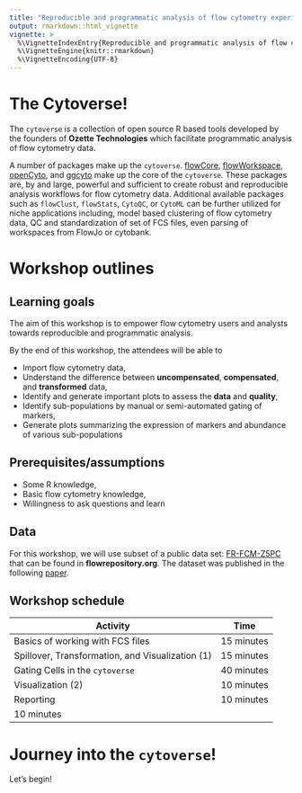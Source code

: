 ```yaml
---
title: "Reproducible and programmatic analysis of flow cytometry experiments with the cytoverse"
output: rmarkdown::html_vignette
vignette: >
  %\VignetteIndexEntry{Reproducible and programmatic analysis of flow cytometry experiments with the cytoverse}
  %\VignetteEngine{knitr::rmarkdown}
  %\VignetteEncoding{UTF-8}
---
```


# The Cytoverse!

The `cytoverse` is a collection of open source R based tools developed by the founders of **Ozette Technologies** which facilitate programmatic analysis of flow cytometry data.

A number of packages make up the `cytoverse`. [flowCore](https://bioconductor.org/packages/release/bioc/html/flowCore.html), [flowWorkspace](https://www.bioconductor.org/packages/release/bioc/html/flowWorkspace.html), [openCyto](https://bioconductor.org/packages/release/bioc/html/openCyto.html), and [ggcyto](https://www.bioconductor.org/packages/release/bioc/html/ggcyto.html) make up the core of the `cytoverse`. These packages are, by and large, powerful and sufficient to create robust and reproducible analysis workflows for flow cytometry data. Additional available packages such as `flowClust`, `flowStats`, `CytoQC`, or `CytoML` can be further utilized for niche applications including, model based clustering of flow cytometry data, QC and standardization of set of FCS files, even parsing of workspaces from FlowJo or cytobank.

# Workshop outlines

## Learning goals

The aim of this workshop is to empower flow cytometry users and analysts towards reproducible and programmatic analysis.

By the end of this workshop, the attendees will be able to

-   Import flow cytometry data,
-   Understand the difference between **uncompensated**, **compensated**, and **transformed** data,
-   Identify and generate important plots to assess the **data** and  **quality**,
-   Identify sub-populations by manual or semi-automated gating of markers,
-   Generate plots summarizing the expression of markers and abundance of various sub-populations

## Prerequisites/assumptions

-   Some R knowledge,
-   Basic flow cytometry knowledge,
-   Willingness to ask questions and learn

## Data

For this workshop, we will use subset of a public data set: [FR-FCM-Z5PC](https://flowrepository.org/public_experiment_representations/5932) that can be found in **flowrepository.org**. The dataset was published in the following [paper](https://doi.org/10.1038/s41467-022-34638-2).

## Workshop schedule

| Activity                                         | Time       |
|--------------------------------------------------|------------|
| Basics of working with FCS files                 | 15 minutes |
| Spillover, Transformation, and Visualization (1) | 15 minutes |
| Gating Cells in the `cytoverse`                    | 40 minutes |
| Visualization (2)                                | 10 minutes |
| Reporting                                        | 10 minutes |
                                       | 10 minutes |
# Journey into the `cytoverse`!

Let's begin!
